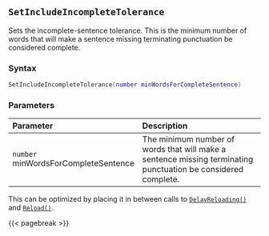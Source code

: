 ## `SetIncludeIncompleteTolerance`

Sets the incomplete-sentence tolerance.
This is the minimum number of words that will make a sentence missing terminating punctuation be considered complete.

### Syntax {-}

``` .lua
SetIncludeIncompleteTolerance(number minWordsForCompleteSentence)
```

### Parameters {-}

**Parameter** | **Description**
| :-- | :-- |
| `number` minWordsForCompleteSentence | The minimum number of words that will make a sentence missing terminating punctuation be considered complete. |

::: {.tipsection data-latex=""}
This can be optimized by placing it in between calls to [`DelayReloading()`](#batch-delayreloading) and [`Reload()`](#batch-reload).
:::

{{< pagebreak >}}